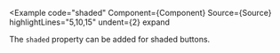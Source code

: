 
<Example
  code="shaded"
  Component={Component}
  Source={Source}
  highlightLines="5,10,15"
  undent={2}
  expand
>
  The `shaded` property can be added for shaded buttons.
</Example>

